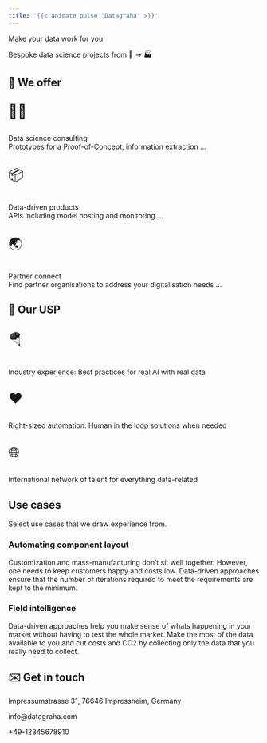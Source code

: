 ```yaml
---
title: '{{< animate pulse "Datagraha" >}}'
---
```


Make your data work for you

Bespoke data science projects from 🧪 -> 🏭

## 🙏 We offer

:::{.grid}

::: {.g-col-12 .g-col-md-4}
:::{style="font-size: 200%;"}
🧑‍💻  
:::
Data science consulting\
Prototypes for a Proof-of-Concept, information extraction ...

:::

::: {.g-col-12 .g-col-md-4}
:::{style="font-size: 200%;"}
📦  
:::
Data-driven products\
APIs including model hosting and monitoring ...
:::

::: {.g-col-12 .g-col-md-4}
:::{style="font-size: 200%;"}
🌏 
:::
Partner connect\
Find partner organisations to address your digitalisation needs ...
:::

:::
## 💯 Our USP

:::{.grid}

::: {.g-col-12 .g-col-md-4}
:::{style="font-size: 200%;"}
🪂  
:::
Industry experience: Best practices for real AI with real data
:::

::: {.g-col-12 .g-col-md-4}
:::{style="font-size: 200%;"}
❤️  
:::
Right-sized automation: Human in the loop solutions when needed
:::

::: {.g-col-12 .g-col-md-4}
:::{style="font-size: 200%;"}
🌐  
:::
International network of talent for everything data-related
:::

:::

## Use cases
Select use cases that we draw experience from.

### Automating component layout
Customization and mass-manufacturing don't sit well together.
However, one needs to keep customers happy and costs low. Data-driven approaches ensure that the number of iterations required to meet the requirements are kept to the minimum.

### Field intelligence
Data-driven approaches help you make sense of whats happening in your market without having to test the whole market. Make the most of the data available to you and cut costs and CO2 by collecting only the data that you really need to collect.

## ✉️ Get in touch

Impressumstrasse 31, 76646 Impressheim, Germany

info@datagraha.com

+49-12345678910